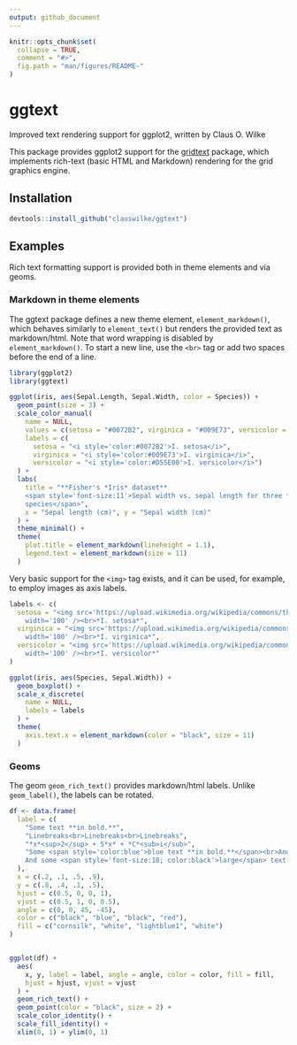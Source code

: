 ```yaml
---
output: github_document
---
```


<!-- README.md is generated from README.Rmd. Please edit that file -->

```r
knitr::opts_chunk$set(
  collapse = TRUE,
  comment = "#>",
  fig.path = "man/figures/README-"
)
```

# ggtext

Improved text rendering support for ggplot2, written by Claus O. Wilke

This package provides ggplot2 support for the [gridtext](https://github.com/clauswilke/gridtext) package, which implements rich-text (basic HTML and Markdown) rendering for the grid graphics engine.

## Installation

```r
devtools::install_github("clauswilke/ggtext")
```

## Examples

Rich text formatting support is provided both in theme elements and via geoms.

### Markdown in theme elements

The ggtext package defines a new theme element, `element_markdown()`, which behaves similarly to `element_text()` but renders the provided text as markdown/html. Note that word wrapping is disabled by `element_markdown()`. To start a new line, use the `<br>` tag or add two spaces before the end of a line.

```r
library(ggplot2)
library(ggtext)

ggplot(iris, aes(Sepal.Length, Sepal.Width, color = Species)) +
  geom_point(size = 3) +
  scale_color_manual(
    name = NULL,
    values = c(setosa = "#0072B2", virginica = "#009E73", versicolor = "#D55E00"),
    labels = c(
      setosa = "<i style='color:#0072B2'>I. setosa</i>",
      virginica = "<i style='color:#009E73'>I. virginica</i>",
      versicolor = "<i style='color:#D55E00'>I. versicolor</i>")
  ) +
  labs(
    title = "**Fisher's *Iris* dataset**  
    <span style='font-size:11'>Sepal width vs. sepal length for three *Iris*
    species</span>",
    x = "Sepal length (cm)", y = "Sepal width (cm)"
  ) +
  theme_minimal() +
  theme(
    plot.title = element_markdown(lineheight = 1.1),
    legend.text = element_markdown(size = 11)
  )
```

Very basic support for the `<img>` tag exists, and it can be used, for example, to employ images as axis labels.

```r
labels <- c(
  setosa = "<img src='https://upload.wikimedia.org/wikipedia/commons/thumb/5/56/Kosaciec_szczecinkowaty_Iris_setosa.jpg/300px-Kosaciec_szczecinkowaty_Iris_setosa.jpg'
    width='100' /><br>*I. setosa*",
  virginica = "<img src='https://upload.wikimedia.org/wikipedia/commons/thumb/9/9f/Iris_virginica.jpg/300px-Iris_virginica.jpg'
    width='100' /><br>*I. virginica*",
  versicolor = "<img src='https://upload.wikimedia.org/wikipedia/commons/thumb/4/41/Iris_versicolor_3.jpg/320px-Iris_versicolor_3.jpg'
    width='100' /><br>*I. versicolor*"
)

ggplot(iris, aes(Species, Sepal.Width)) +
  geom_boxplot() +
  scale_x_discrete(
    name = NULL,
    labels = labels
  ) +
  theme(
    axis.text.x = element_markdown(color = "black", size = 11)
  )
```

### Geoms

The geom `geom_rich_text()` provides markdown/html labels. Unlike `geom_label()`, the labels can be rotated.

```r
df <- data.frame(
  label = c(
    "Some text **in bold.**",
    "Linebreaks<br>Linebreaks<br>Linebreaks",
    "*x*<sup>2</sup> + 5*x* + *C*<sub>i</sub>",
    "Some <span style='color:blue'>blue text **in bold.**</span><br>And *italics text.*<br>
    And some <span style='font-size:18; color:black'>large</span> text."
  ),
  x = c(.2, .1, .5, .9),
  y = c(.8, .4, .1, .5),
  hjust = c(0.5, 0, 0, 1),
  vjust = c(0.5, 1, 0, 0.5),
  angle = c(0, 0, 45, -45),
  color = c("black", "blue", "black", "red"),
  fill = c("cornsilk", "white", "lightblue1", "white")
)


ggplot(df) +
  aes(
    x, y, label = label, angle = angle, color = color, fill = fill,
    hjust = hjust, vjust = vjust
  ) +
  geom_rich_text() +
  geom_point(color = "black", size = 2) +
  scale_color_identity() +
  scale_fill_identity() +
  xlim(0, 1) + ylim(0, 1)
```